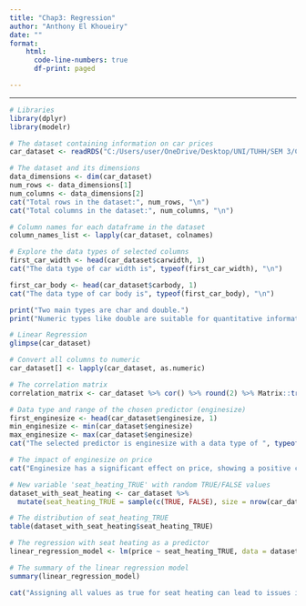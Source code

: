```yaml
---
title: "Chap3: Regression"
author: "Anthony El Khoueiry"
date: ""
format: 
    html:
      code-line-numbers: true
      df-print: paged

---
```

----


```r
# Libraries
library(dplyr)
library(modelr)

# The dataset containing information on car prices
car_dataset <- readRDS("C:/Users/user/OneDrive/Desktop/UNI/TUHH/SEM 3/CAUSAL DATA SC/RDS/car_prices.rds")

# The dataset and its dimensions
data_dimensions <- dim(car_dataset)
num_rows <- data_dimensions[1]
num_columns <- data_dimensions[2]
cat("Total rows in the dataset:", num_rows, "\n")
cat("Total columns in the dataset:", num_columns, "\n")

# Column names for each dataframe in the dataset
column_names_list <- lapply(car_dataset, colnames)

# Explore the data types of selected columns
first_car_width <- head(car_dataset$carwidth, 1)
cat("The data type of car width is", typeof(first_car_width), "\n")

first_car_body <- head(car_dataset$carbody, 1)
cat("The data type of car body is", typeof(first_car_body), "\n")

print("Two main types are char and double.")
print("Numeric types like double are suitable for quantitative information, while strings and char are useful for textual and categorical information. It is crucial to accurately represent real-world attributes in the dataset.")

# Linear Regression
glimpse(car_dataset)

# Convert all columns to numeric
car_dataset[] <- lapply(car_dataset, as.numeric)

# The correlation matrix
correlation_matrix <- car_dataset %>% cor() %>% round(2) %>% Matrix::tril()

# Data type and range of the chosen predictor (enginesize)
first_enginesize <- head(car_dataset$enginesize, 1)
min_enginesize <- min(car_dataset$enginesize)
max_enginesize <- max(car_dataset$enginesize)
cat("The selected predictor is enginesize with a data type of ", typeof(first_enginesize), " and it ranges between ", min_enginesize, " and ", max_enginesize, "\n")

# The impact of enginesize on price
cat("Enginesize has a significant effect on price, showing a positive correlation of 89%. As enginesize increases, the price tends to increase proportionally.\n")

# New variable 'seat_heating_TRUE' with random TRUE/FALSE values
dataset_with_seat_heating <- car_dataset %>%
  mutate(seat_heating_TRUE = sample(c(TRUE, FALSE), size = nrow(car_dataset), replace = TRUE))

# The distribution of seat_heating_TRUE
table(dataset_with_seat_heating$seat_heating_TRUE)

# The regression with seat heating as a predictor
linear_regression_model <- lm(price ~ seat_heating_TRUE, data = dataset_with_seat_heating)

# The summary of the linear regression model
summary(linear_regression_model)

cat("Assigning all values as true for seat heating can lead to issues in regression analysis, including collinearity problems and difficulties in estimating coefficients.\n")
```